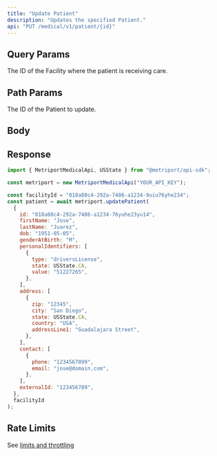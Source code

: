 ```yaml
---
title: "Update Patient"
description: "Updates the specified Patient."
api: "PUT /medical/v1/patient/{id}"
---
```


## Query Params

<ParamField query="facilityId" type="string" required>
  The ID of the Facility where the patient is receiving care.
</ParamField>

## Path Params

<ParamField path="id" type="string" required>
  The ID of the Patient to update.
</ParamField>

## Body

<Snippet file="patient.mdx" />

## Response

<Snippet file="patient-response.mdx" />

<ResponseExample>

```javascript Metriport SDK
import { MetriportMedicalApi, USState } from "@metriport/api-sdk";

const metriport = new MetriportMedicalApi("YOUR_API_KEY");

const facilityId = "018a80c4-292a-7486-a1234-9uiu76yhe234";
const patient = await metriport.updatePatient(
  {
    id: "018a80c4-292a-7486-a1234-76yuhe23yu14",
    firstName: "Jose",
    lastName: "Juarez",
    dob: "1951-05-05",
    genderAtBirth: "M",
    personalIdentifiers: [
      {
        type: "driversLicense",
        state: USState.CA,
        value: "51227265",
      },
    ],
    address: [
      {
        zip: "12345",
        city: "San Diego",
        state: USState.CA,
        country: "USA",
        addressLine1: "Guadalajara Street",
      },
    ],
    contact: [
      {
        phone: "1234567899",
        email: "jose@domain.com",
      },
    ],
    externalId: "123456789",
  },
  facilityId
);
```

</ResponseExample>

<Snippet file="patient-response-json.mdx" />

## Rate Limits

See [limits and throttling](/medical-api/more-info/limits#rate-limits)
